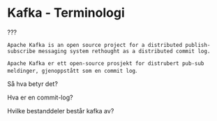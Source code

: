 # Kafka - Terminologi


???


`Apache Kafka is an open source project for a distributed publish-subscribe messaging system rethought as a distributed commit log.`

`Apache Kafka er ett open-source prosjekt for distrubert pub-sub meldinger, gjenoppstått som en commit log`.

Så hva betyr det?

Hva er en commit-log?

Hvilke bestanddeler består kafka av?
